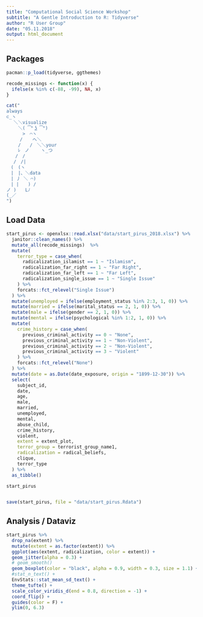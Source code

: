 ```yaml
---
title: "Computational Social Science Workshop"
subtitle: "A Gentle Introduction to R: Tidyverse"
author: "R User Group"
date: "05.11.2018"
output: html_document
---
```



## Packages

```r
pacman::p_load(tidyverse, ggthemes)

recode_missings <- function(x) {
  ifelse(x %in% c(-88, -99), NA, x)
}
```

```r
cat("
always
⊂_ヽ
　 ＼＼visualize
　　 ＼( ͡° ͜ʖ ͡°)
　　　 >　⌒ヽ
　　　/ 　 へ＼
　　 /　　/　＼＼your
　　 ﾚ　ノ　　 ヽ_つ
　　/　/
　 /　/|
　(　(ヽ
　|　|、＼data
　| 丿 ＼ ⌒)
　| |　　) /
ノ )　　Lﾉ
(_／
")
```


## Load Data

```r
start_pirus <- openxlsx::read.xlsx("data/start_pirus_2018.xlsx") %>% 
  janitor::clean_names() %>% 
  mutate_all(recode_missings)  %>% 
  mutate(
    terror_type = case_when(
      radicalization_islamist == 1 ~ "Islamism",
      radicalization_far_right == 1 ~ "Far Right",
      radicalization_far_left == 1 ~ "Far Left",
      radicalization_single_issue == 1 ~ "Single Issue"
    ) %>% 
    forcats::fct_relevel("Single Issue")
  ) %>%
  mutate(unemployed = ifelse(employment_status %in% 2:3, 1, 0)) %>% 
  mutate(married = ifelse(marital_status == 2, 1, 0)) %>% 
  mutate(male = ifelse(gender == 2, 1, 0)) %>% 
  mutate(mental = ifelse(psychological %in% 1:2, 1, 0)) %>% 
  mutate(
    crime_history = case_when(
      previous_criminal_activity == 0 ~ "None",
      previous_criminal_activity == 1 ~ "Non-Violent",
      previous_criminal_activity == 2 ~ "Non-Violent",
      previous_criminal_activity == 3 ~ "Violent"
    ) %>% 
    forcats::fct_relevel("None")
  ) %>% 
  mutate(date = as.Date(date_exposure, origin = "1899-12-30")) %>% 
  select(
    subject_id, 
    date,
    age, 
    male, 
    married,
    unemployed,
    mental,
    abuse_child, 
    crime_history, 
    violent,
    extent = extent_plot, 
    terror_group = terrorist_group_name1,
    radicalization = radical_beliefs,
    clique,
    terror_type
  ) %>% 
  as_tibble()

start_pirus


save(start_pirus, file = "data/start_pirus.Rdata")
```


## Analysis / Dataviz



```r

start_pirus %>% 
  drop_na(extent) %>% 
  mutate(extent = as.factor(extent)) %>% 
  ggplot(aes(extent, radicalization, color = extent)) +
  geom_jitter(alpha = 0.3) +
  # geom_smooth()
  geom_boxplot(color = "black", alpha = 0.9, width = 0.3, size = 1.1) +
  #stat_n_text() +
  EnvStats::stat_mean_sd_text() +
  theme_tufte() +
  scale_color_viridis_d(end = 0.8, direction = -1) +
  coord_flip() +
  guides(color = F) +
  ylim(0, 6.3)


```